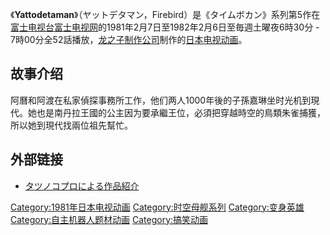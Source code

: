 {{Infobox animanga/Headerofja
|title= Yattodetaman
|image= 
|size= 
|caption= 
|japanese= ヤットデタマン
|english= Firebird
|kana= やつとでたまん
|romaji= Yattodetaman
|genre= 科幻
}}
{{Infobox animanga/TVAnime
|標題= 
|圖像= 
|原案= 
|原作= タツノコプロ企画室
|總導演= 笹川ひろし
|導演= 
|劇本統籌= [[小山高生|小山高男]]
|編劇= 
|人物原案=
|人物設定= [[天野喜孝|天野喜孝]]
|機械設定= [[大河原邦男|大河原邦男]]
|音樂= 神保正明、山本正之
|音樂製作= 
|動畫製作= [[龍之子製作公司|龍之子製作公司]]
|製作= [[富士電視台|富士電視台]]、龍之子製作公司
|代理發行= 
|其他代理發行= 
|播放電視台= [[富士電視網|富士電視網]]
|其他電視台= 
|播放開始= 1981年2月7日
|播放結束= 1982年2月6日
|網路= 
|話數= 52
|其他= 
|版權= 
}}
{{Infobox animanga/Footerofja}}
《'''Yattodetaman'''》（ヤットデタマン，Firebird）是《タイムボカン》系列第5作在[[富士电视台|富士电视台]][[富士电视网|富士电视网]]的1981年2月7日至1982年2月6日至毎週土曜夜6時30分 - 7時00分全52話播放，[[龙之子制作公司|龙之子制作公司]]制作的[[日本电视动画|日本电视动画]]。

==故事介绍==
阿曆和阿渡在私家偵探事務所工作，他们两人1000年後的子孫嘉琳坐时光机到現代。她也是南丹拉王國的公主因为要承繼王位，必須把穿越時空的鳥類朱雀捕獲，所以她到現代找兩位祖先幫忙。

== 外部链接==
* [http://www.tatsunoko.co.jp/works_animation/archive/yattodetaman.html タツノコプロによる作品紹介] {{Wayback|url=http://www.tatsunoko.co.jp/works_animation/archive/yattodetaman.html |date=20150924113545 }}{{ja}}

{{笹川浩執導作品}}
{{時間飛船系列}}

{{DEFAULTSORT:Yattodetaman}}
[[Category:1981年日本电视动画|Category:1981年日本电视动画]]
[[Category:时空母舰系列|Category:时空母舰系列]]
[[Category:变身英雄|Category:变身英雄]]
[[Category:自主机器人题材动画|Category:自主机器人题材动画]]
[[Category:搞笑动画|Category:搞笑动画]]
